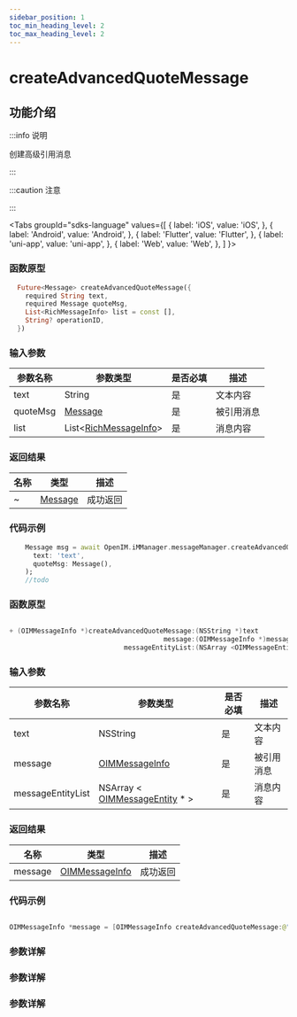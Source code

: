 ```yaml
---
sidebar_position: 1
toc_min_heading_level: 2
toc_max_heading_level: 2
---
```


# createAdvancedQuoteMessage

## 功能介绍

:::info 说明

创建高级引用消息

:::

:::caution 注意

:::

<Tabs
groupId="sdks-language"
values={[
{ label: 'iOS', value: 'iOS', },
{ label: 'Android', value: 'Android', },
{ label: 'Flutter', value: 'Flutter', },
{ label: 'uni-app', value: 'uni-app', },
{ label: 'Web', value: 'Web', },
]
}>

<TabItem value="Flutter">

### 函数原型

```dart showLineNumbers
  Future<Message> createAdvancedQuoteMessage({
    required String text,
    required Message quoteMsg,
    List<RichMessageInfo> list = const [],
    String? operationID,
  })
```

### 输入参数

| 参数名称          | 参数类型                                                                     | 是否必填 | 描述       |
| ----------------- | ---------------------------------------------------------------------------- | -------- | ---------- |
| text              | String                                                                     | 是       | 文本内容   |
| quoteMsg           | [Message](docs/sdks/Class/Message/MessageInfo.mdx)                    | 是       | 被引用消息 |
| list | List<[RichMessageInfo](docs/sdks/Class/Message/MessageEntity.mdx)> | 是       | 消息内容   |

### 返回结果

| 名称    | 类型                                                      | 描述     |
| ------- | --------------------------------------------------------- | -------- |
| ~ | [Message](docs/sdks/Class/Message/MessageInfo.mdx)    | 成功返回 |

### 代码示例

```dart showLineNumbers
    Message msg = await OpenIM.iMManager.messageManager.createAdvancedQuoteMessage(
      text: 'text',
      quoteMsg: Message(),
    );
    //todo
```

</TabItem>

<TabItem value="iOS">

### 函数原型

```swift showLineNumbers

+ (OIMMessageInfo *)createAdvancedQuoteMessage:(NSString *)text
                                       message:(OIMMessageInfo *)message
                             messageEntityList:(NSArray <OIMMessageEntity *> *)messageEntityList;

```

### 输入参数

| 参数名称          | 参数类型                                                                     | 是否必填 | 描述       |
| ----------------- | ---------------------------------------------------------------------------- | -------- | ---------- |
| text              | NSString                                                                     | 是       | 文本内容   |
| message           | [OIMMessageInfo](docs/sdks/Class/Message/MessageInfo.mdx)                    | 是       | 被引用消息 |
| messageEntityList | NSArray < [OIMMessageEntity](docs/sdks/Class/Message/MessageEntity.mdx) \* > | 是       | 消息内容   |

### 返回结果

| 名称    | 类型                                                      | 描述     |
| ------- | --------------------------------------------------------- | -------- |
| message | [OIMMessageInfo](docs/sdks/Class/Message/MessageInfo.mdx) | 成功返回 |

### 代码示例

```swift showLineNumbers

OIMMessageInfo *message = [OIMMessageInfo createAdvancedQuoteMessage:@"" message: messageEntityList:@[]];

```

</TabItem>

<TabItem value="Android">

### 参数详解

</TabItem>

<TabItem value="Web">

### 参数详解

</TabItem>

<TabItem value="uni-app">

### 参数详解

</TabItem>

</Tabs>

